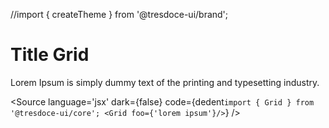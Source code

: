//import { createTheme } from '@tresdoce-ui/brand';


<Meta title="Grid" component={Grid} />

# Title Grid

Lorem Ipsum is simply dummy text of the printing and typesetting industry.

<Canvas >
  <Layout theme={createTheme()} cdnBasepath={''} containerFluid={true}>
    <Grid foo={'lorem ipsum'} />
  </Layout>
</Canvas>

<Source
  language='jsx'
  dark={false}
  code={dedent`import { Grid } from '@tresdoce-ui/core';
        <Grid foo={'lorem ipsum'}/>`}
/>
